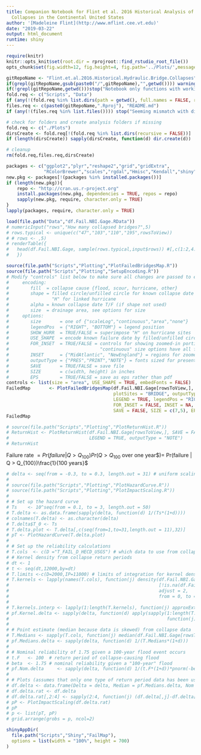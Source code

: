 ```yaml
---
title: Companion Notebook for Flint et al. 2016 Historical Analysis of Hydraulic Bridge
  Collapses in the Continental United States
author: '[Madeleine Flint](http://www.mflint.cee.vt.edu)'
date: "2019-03-22"
output: html_document
runtime: shiny
---
```


<!-- Hidden: knitr and R markdown setup. -->
```r
require(knitr)
knitr::opts_knit$set(root.dir = rprojroot::find_rstudio_root_file())
opts_chunk$set(fig.width=12, fig.height=4, fig.path='../Plots/',message=FALSE)
```
<!-- Hidden: check for consistency with cloned git Repo and for presence of necessary folders and files. -->
```r
gitRepoName <- "Flint.et.al.2016.Historical.Hydraulic.Bridge.Collapses"
if(grepl(gitRepoName,gsub(paste0("/",gitRepoName),"",getwd()))) warning("Git repository folder name is duplicated, please consider re-cloning.")
if(!grepl(gitRepoName,getwd()))stop("Notebook only functions with working directory set to original repository.")
fold.req <- c("Scripts", "Data")
if (any(!(fold.req %in% list.dirs(path = getwd(), full.names = FALSE, recursive = FALSE)))) stop("Scripts and Data directories and files must be present.")
files.req <- c(paste0(gitRepoName,".Rproj"), "README.md")
if (any(!(files.req %in% list.files()))) stop("Seeming mismatch with directories.")

# check for folders and create analysis folders if missing
fold.req <- c("./Plots")
dirsCreate <- fold.req[!(fold.req %in% list.dirs(recursive = FALSE))]
if (length(dirsCreate)) sapply(dirsCreate, function(d) dir.create(d))

# cleanup
rm(fold.req,files.req,dirsCreate)
```
<!-- Hidden: load and install packages. -->
```r
packages <- c("ggplot2","plyr","reshape2","grid","gridExtra",
              "RColorBrewer","scales","rgdal","Hmisc","Kendall","shiny") 
new.pkg <- packages[!(packages %in% installed.packages())]
if (length(new.pkg)){
    repo <- "http://cran.us.r-project.org"
    install.packages(new.pkg, dependencies = TRUE, repos = repo)
    sapply(new.pkg, require, character.only = TRUE)
}
lapply(packages, require, character.only = TRUE)
```

<!-- This notebook produces snippets of the statistical analyses published in the [ASCE Journal of Infrastructure Systems](http://ascelibrary.org/doi/10.1061/%28ASCE%29IS.1943-555X.0000354) (and permanently archived in the [Stanford Digital Repository](https://purl.stanford.edu/xq579rb2654)). It serves two purposes:

![](../Plots/Supplemental/Collapses.jpg) -->


```r
load(file.path("Data","df.Fail.NBI.Gage.RData"))
# numericInput("rows","How many collapsed bridges?",5)
# rows.typical <- unique(c("47","103","110","195",rowsToView))
# # rows <- ,5)
# renderTable({
#   head(df.Fail.NBI.Gage, sample(rows.typical,input$rows)) #[,c(1:2,4:14)]
#   })
```


```r
source(file.path("Scripts","Plotting","PlotFailedBridgesMap.R"))
source(file.path("Scripts","Plotting","SetupEncoding.R"))
# Modify "controls" list below to make sure all changes are passed to each inset figure
#     encoding:
#        fill  = collapse cause {flood, scour, hurricane, other}
#        shape = filled circle/unfilled circle for known collapse date T/F
#                "H" for linked hurricane
#        alpha = known collapse date T/F (if shape not used)
#        size  = drainage area, see options for size
#     options:
#        size       = one of {"scaleLog","continuous","area","none"}
#        legendPos  = {"RIGHT", "BOTTOM"} = legend position
#        SHOW_HURR  = TRUE/FALSE = superimpose "H" on hurricane sites
#        USE_SHAPE  = encode known failure date by filled/unfilled circle shapes (TRUE) or transparency (FALSE)
#        FOR_INSET  = TRUE/FALSE = controls for showing zoomed-in portions of map (note that only "area" and
#                                  "continuous" size options have all features for insets)
#        INSET      = {"MidAtlantic", "NewEngland"} = regions for zoomed-in insets 
#        outputType = {"PRES","PRINT","NOTE"} = fonts sized for presentation, paper, or notebook
#        SAVE       = TRUE/FALSE = save file
#        SIZE       = c(width, height) in inches
#        EPS        = TRUE/FALSE = save as eps rather than pdf
controls <- list(size = "area", USE_SHAPE = TRUE, embedFonts = FALSE)
FailedMap       <- PlotFailedBridgesMap(df.Fail.NBI.Gage[rowsToView,], size = "area", 
                                        plotSites = "BRIDGE", outputType = "NOTE", USE_SHAPE = controls$USE_SHAPE, 
                                        LEGEND = TRUE, legendPos = "RIGHT", SHOW_HURR = TRUE, 
                                        FOR_INSET = FALSE, INSET = NA, 
                                        SAVE = FALSE, SIZE = c(7,5), EPS = FALSE)
FailedMap
```


```r
# source(file.path("Scripts","Plotting","PlotReturnHist.R"))
# ReturnHist <- PlotReturnHist(df.Fail.NBI.Gage[rowsToView,], SAVE = FALSE, plotTypes = "D",
#                              LEGEND = TRUE, outputType = "NOTE")
# ReturnHist
```

Failure rate $= Pr(failure | Q > Q_{100})Pr(Q > Q_{100}$ over one year$)= Pr(failure | Q > Q_{100})\frac{1}{100 years}$

```r
# delta <- seq(from = -0.3, to = 0.3, length.out = 31) # uniform scaling of flood frequency curve
# 
# source(file.path("Scripts","Plotting","PlotHazardCurve.R"))
# source(file.path("Scripts","Plotting","PlotImpactScaling.R"))
# 
# # Set up the hazard curve
# Ts    <- 10^seq(from = 0.1, to = 3, length.out = 50)
# T.delta <- as.data.frame(sapply(delta, function(d) 1/(Ts*(1+d))))
# colnames(T.delta) <- as.character(delta)
# T.delta$T_0 <- Ts
# T.delta.plot <- T.delta[,c(seq(from=1,to=31,length.out = 11),32)]
# pT <- PlotHazardCurve(T.delta.plot)
# 
# # Set up the reliability calculations
# T.cols  <- c(D ="T_FAIL_D_HECD_USGS") # which data to use from collapse study
# # Kernel density from collapse return periods
# dt <- 1
# t <- seq(dt,12000,by=dt)
# T.limits <-c(D=2000,IP=11000) # limits of integration for kernel density
# T.kernels <- lapply(names(T.cols), function(j) density(df.Fail.NBI.Gage[rowsToView,T.cols[j]]
#                                                        [!is.na(df.Fail.NBI.Gage[rowsToView,T.cols[j]])], 
#                                                        adjust = 2, 
#                                                        from = 0, to = T.limits[j]))
# 
# T.kernels.interp <- lapply(1:length(T.kernels), function(j) approxExtrap(T.kernels[[j]]$x, T.kernels[[j]]$y, t))
# pf.Kernel.delta <- sapply(delta, function(d) apply(sapply(1:length(T.kernels), 
#                                                           function(j) T.kernels.interp[[j]]$y/(t*(1+d))^2*dt),MARGIN = 2, sum))
# 
# # Point estimate (median because data is skewed) from collapse data
# T.Medians <- sapply(T.cols, function(j) median(df.Fail.NBI.Gage[rowsToView,j],na.rm = T))
# pf.Medians.delta <- sapply(delta, function(d) 1/(T.Medians*(1+d)))
# 
# # Nominal reliability of 1.75 given a 100-year flood event occurs
# t.F   <- 100  # return period of collapse-causing flood
# beta  <- 1.75 # nominal reliability given a "100-year" flood
# pf.Nom.delta     <- sapply(delta, function(d) 1/(t.F*(1+d))*pnorm(-beta))
# 
# # Plots (assumes that only one type of return period data has been used, e.g., daily)
# df.delta <- data.frame(Delta = delta, Median = pf.Medians.delta, Nom = pf.Nom.delta, Kernel = pf.Kernel.delta)
# df.delta.rat <- df.delta
# df.delta.rat[,2:4] <- sapply(2:4, function(j) (df.delta[,j]-df.delta[df.delta$Delta==0,j])/(df.delta[df.delta$Delta==0,j]))
# pP <- PlotImpactScaling(df.delta.rat)
# pP
# p <- list(pT, pP)
# grid.arrange(grobs = p, ncol=2)
```


```r
shinyAppDir(
  file.path("Scripts","Shiny","FailMap"),
  options = list(width = "100%", height = 700)
)
```
